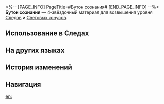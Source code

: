 <%-- [PAGE_INFO]
PageTitle=#Бутон сознания#
[END_PAGE_INFO] --%>
{{Предмет Инфобокс
|id          = 110253
|Изображение = Предмет Бутон сознания.png
|Тип         = Материал Следов
|Тип2        = Материал возвышения Светового конуса
|Инвентарь   = Материалы улучшения
|Редкость    = 4
|Эффект      = 
|Описание    = Это другая форма существования, материя, которую не может позабыть вселенная. Можно использовать для значительного повышения уровня Следов персонажей {{Цвет|Выделенный|Памяти}}.
|Источник1   = [[Чашелист (багровый): Бутон Памяти (undefined)]]
|Источник2   = [[Универсальная машина для синтеза: Синтез материалов]]
|Источник3   = [[Универсальная машина для синтеза: Обмен материалов]]
}}
{{Описание|Взрастая, оно превращается в паутину истории - цветок из прошлого. Жизнь - его сад, а может, и сердцевина. Стань сердцевиной - и ты запомнишь вселенную, а вселенная запомнит тебя. Ты и есть память.<br /><br />''«Память - это сущность всех законов, поэтому на Чистой земле неомрачённых нет ни рождения, ни смерти».''}}
'''Бутон сознания''' — 4-звёздочный материал для возвышения уровня [[Следы|Следов]] и [[Световые конусы|Световых конусов]].

==Использование в Следах==
{{Использование в следах}}

==На других языках==
{{На других языках
|en   = Flower of Ālaya
|zhs  = 阿赖耶华
|zht  = 阿賴耶華
|ja   = アラヤの花
|ko   = 아뢰야 꽃
|es   = Alayawah
|fr   = Fleur d'Ālaya
|ru   = Бутон сознания
|th   = Flower of Ālaya
|vi   = Alayawah
|de   = Alayawah
|id   = Flower of Ālaya
|pt   = Flor de Ālaya
}}

==История изменений==
{{История изменений|3.5}}

==Навигация==
{{Материалы улучшения Навбокс}}

[[en:]]
